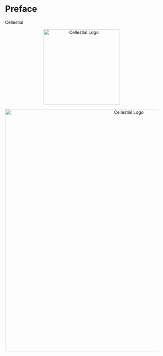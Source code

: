 # Preface {.unnumbered}

Cellestial

<p align="center">
    <img src="https://github.com/datavil/cellestial/blob/master/assets/cellestial_logo.png?raw=true" alt="Cellestial Logo" width="250">
</p>

<p align="center">
    <img src="https://github.com/datavil/cellestial/blob/master/assets/overall.png?raw=true" alt="Cellestial Logo" width="800">
</p>
